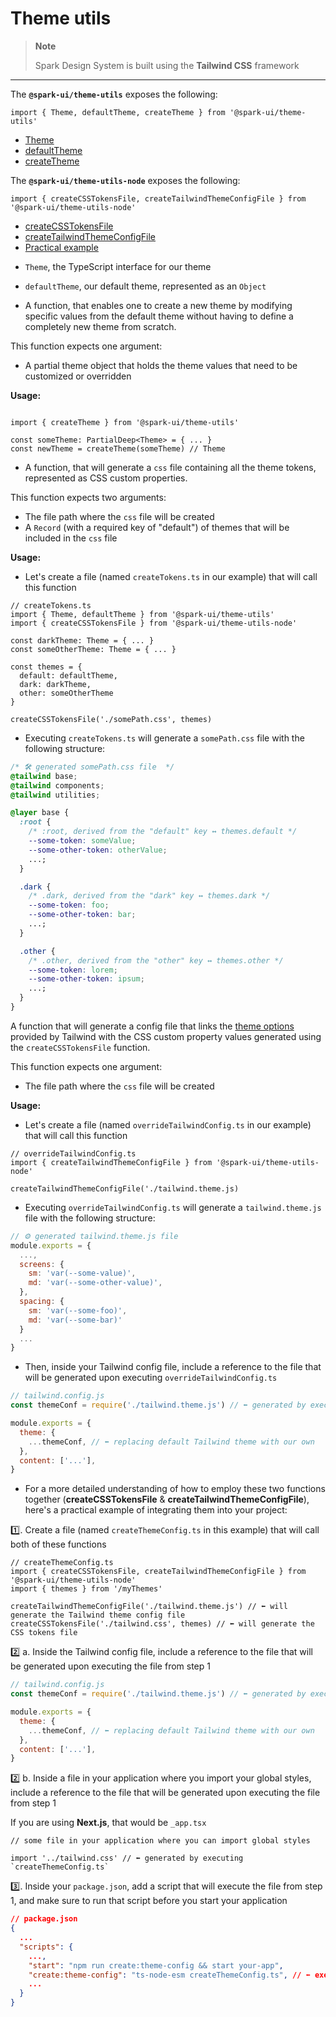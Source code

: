 
<Meta title="utils/Theme" />

# Theme utils

> **Note**
>
> Spark Design System is built using the **Tailwind CSS** framework

---

The **`@spark-ui/theme-utils`** exposes the following:

```tsx
import { Theme, defaultTheme, createTheme } from '@spark-ui/theme-utils'
```

- [Theme](#theme-interface)
- [defaultTheme](#default-theme)
- [createTheme](#createtheme)

The **`@spark-ui/theme-utils-node`** exposes the following:

```tsx
import { createCSSTokensFile, createTailwindThemeConfigFile } from '@spark-ui/theme-utils-node'
```

- [createCSSTokensFile](#createcsstokensfile)
- [createTailwindThemeConfigFile](#createtailwindthemeconfigfile)
- [Practical example](#practical-example)

<StoryHeading label="@spark-ui/theme-utils" as="h2" />

<StoryHeading label="theme interface" as="h4" />

- `Theme`, the TypeScript interface for our theme

<StoryHeading label="default theme" as="h4" />

- `defaultTheme`, our default theme, represented as an `Object`

<StoryHeading label="createTheme" as="h4" />

- A function, that enables one to create a new theme by modifying specific values from the default theme without having to define a completely new theme from scratch.

This function expects one argument:

- A partial theme object that holds the theme values that need to be customized or overridden

**Usage:**

```tsx

import { createTheme } from '@spark-ui/theme-utils'

const someTheme: PartialDeep<Theme> = { ... }
const newTheme = createTheme(someTheme) // Theme

```

<StoryHeading label="@spark-ui/theme-utils-node" as="h2" />

<StoryHeading label="createCSSTokensFile" as="h4" />

- A function, that will generate a `css` file containing all the theme tokens, represented as CSS custom properties.

This function expects two arguments:

- The file path where the `css` file will be created
- A `Record` (with a required key of "default") of themes that will be included in the `css` file

**Usage:**

- Let's create a file (named `createTokens.ts` in our example) that will call this function

```tsx
// createTokens.ts
import { Theme, defaultTheme } from '@spark-ui/theme-utils'
import { createCSSTokensFile } from '@spark-ui/theme-utils-node'

const darkTheme: Theme = { ... }
const someOtherTheme: Theme = { ... }

const themes = {
  default: defaultTheme,
  dark: darkTheme,
  other: someOtherTheme
}

createCSSTokensFile('./somePath.css', themes)

```

- Executing `createTokens.ts` will generate a `somePath.css` file with the following structure:

```css
/* 🛠️ generated somePath.css file  */
@tailwind base;
@tailwind components;
@tailwind utilities;

@layer base {
  :root {
    /* :root, derived from the "default" key ↔️ themes.default */
    --some-token: someValue;
    --some-other-token: otherValue;
    ...;
  }

  .dark {
    /* .dark, derived from the "dark" key ↔️ themes.dark */
    --some-token: foo;
    --some-other-token: bar;
    ...;
  }

  .other {
    /* .other, derived from the "other" key ↔️ themes.other */
    --some-token: lorem;
    --some-other-token: ipsum;
    ...;
  }
}
```

<StoryHeading label="createTailwindThemeConfigFile" as="h4" />

A function that will generate a config file that links the [theme options](https://tailwindcss.com/docs/theme#configuration-reference) provided by Tailwind with the CSS custom property values generated using the `createCSSTokensFile` function.

This function expects one argument:

- The file path where the `css` file will be created

**Usage:**

- Let's create a file (named `overrideTailwindConfig.ts` in our example) that will call this function

```tsx
// overrideTailwindConfig.ts
import { createTailwindThemeConfigFile } from '@spark-ui/theme-utils-node'

createTailwindThemeConfigFile('./tailwind.theme.js)

```

- Executing `overrideTailwindConfig.ts` will generate a `tailwind.theme.js` file with the following structure:

```js
// ⚙️ generated tailwind.theme.js file
module.exports = {
  ...,
  screens: {
    sm: 'var(--some-value)',
    md: 'var(--some-other-value)',
  },
  spacing: {
    sm: 'var(--some-foo)',
    md: 'var(--some-bar)'
  }
  ...
}
```

- Then, inside your Tailwind config file, include a reference to the file that will be generated upon executing `overrideTailwindConfig.ts`

```js
// tailwind.config.js
const themeConf = require('./tailwind.theme.js') // ⬅️ generated by executing `overrideTailwindConfig.ts`

module.exports = {
  theme: {
    ...themeConf, // ⬅️ replacing default Tailwind theme with our own
  },
  content: ['...'],
}
```

<StoryHeading label="Practical Example" as="h3" />

- For a more detailed understanding of how to employ these two functions together (**createCSSTokensFile** & **createTailwindThemeConfigFile**), here's a practical example of integrating them into your project:

1️⃣. Create a file (named `createThemeConfig.ts` in this example) that will call both of these functions

```tsx
// createThemeConfig.ts
import { createCSSTokensFile, createTailwindThemeConfigFile } from '@spark-ui/theme-utils-node'
import { themes } from '/myThemes'

createTailwindThemeConfigFile('./tailwind.theme.js') // ⬅️ will generate the Tailwind theme config file
createCSSTokensFile('./tailwind.css', themes) // ⬅️ will generate the CSS tokens file
```

2️⃣ a. Inside the Tailwind config file, include a reference to the file that will be generated upon executing the file from step 1

```js
// tailwind.config.js
const themeConf = require('./tailwind.theme.js') // ⬅️ generated by executing `createThemeConfig.ts`

module.exports = {
  theme: {
    ...themeConf, // ⬅️ replacing default Tailwind theme with our own
  },
  content: ['...'],
}
```

2️⃣ b. Inside a file in your application where you import your global styles, include a reference to the file that will be generated upon executing the file from step 1

If you are using **Next.js**, that would be `_app.tsx`

```tsx
// some file in your application where you can import global styles

import '../tailwind.css' // ⬅️ generated by executing `createThemeConfig.ts`
```

3️⃣. Inside your `package.json`, add a script that will execute the file from step 1, and make sure to run that script before you start your application

```json
// package.json
{
  ...
  "scripts": {
    ...,
    "start": "npm run create:theme-config && start your-app",
    "create:theme-config": "ts-node-esm createThemeConfig.ts", // ⬅️ executing `createThemeConfig.ts`
    ...
  }
}
```
